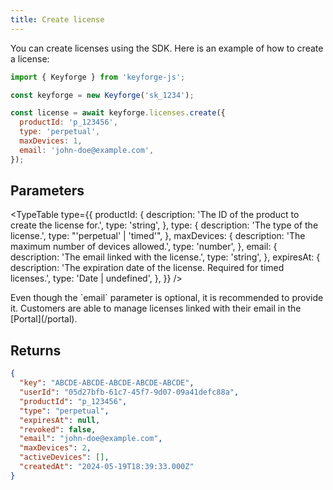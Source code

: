 ```yaml
---
title: Create license
---
```


You can create licenses using the SDK. Here is an example of how to create a license:

```js
import { Keyforge } from 'keyforge-js';

const keyforge = new Keyforge('sk_1234');

const license = await keyforge.licenses.create({
  productId: 'p_123456',
  type: 'perpetual',
  maxDevices: 1,
  email: 'john-doe@example.com',
});
```

## Parameters

<TypeTable
  type={{
    productId: {
      description: 'The ID of the product to create the license for.',
      type: 'string',
    },
    type: {
      description: 'The type of the license.',
      type: "'perpetual' | 'timed'",
    },
    maxDevices: {
      description: 'The maximum number of devices allowed.',
      type: 'number',
    },
    email: {
      description: 'The email linked with the license.',
      type: 'string',
    },
    expiresAt: {
      description:
        'The expiration date of the license. Required for timed licenses.',
      type: 'Date | undefined',
    },
  }}
/>

<Callout title="License email">
  Even though the `email` parameter is optional, it is recommended to provide
  it. Customers are able to manage licenses linked with their email in the
  [Portal](/portal).
</Callout>

## Returns

```json
{
  "key": "ABCDE-ABCDE-ABCDE-ABCDE-ABCDE",
  "userId": "05d27bfb-61c7-45f7-9d07-09a41defc88a",
  "productId": "p_123456",
  "type": "perpetual",
  "expiresAt": null,
  "revoked": false,
  "email": "john-doe@example.com",
  "maxDevices": 2,
  "activeDevices": [],
  "createdAt": "2024-05-19T18:39:33.000Z"
}
```
